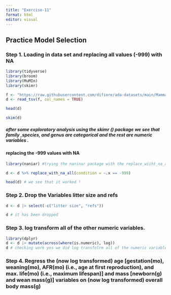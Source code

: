 ```yaml
---
title: "Exercise-11"
format: html
editor: visual
---
```


## Practice Model Selection

### Step 1. Loading in data set and replacing all values (-999) with NA

```r

library(tidyverse)
library(broom)
library(MuMIn)
library(skimr)

f <- "https://raw.githubusercontent.com/difiore/ada-datasets/main/Mammal_lifehistories_v2.txt"
d <- read_tsv(f, col_names = TRUE)

head(d)

skim(d)
```

##### after some exploratory analysis using the skimr () package we see that family ,species, and genus are categorical and the rest are numeric variables . 

#### replacing the -999 values with NA 

```r

library(naniar) #trying the naninar package with the replace_wiiht_na_all function

d <- d %>% replace_with_na_all(condition = ~.x == -999)

head(d) # we see that it worked ! 
```

### Step 2. Drop the Variables litter size and refs

```r

d <- d |> select(-c("litter size", "refs"))

d # it has been dropped
```

### Step 3. log transform all of the other numeric variables.

```r
library(dplyr)
d <- d |> mutate(across(where(is.numeric), log))
d # checking work yes we did log transfolrm all of the numeric variables
```
### Step 4. Regress the (now log transformed) age [gestation(mo), weaning(mo), AFR(mo) (i.e., age at first reproduction), and max. life(mo) (i.e., maximum lifespan)] and mass [newborn(g) and wean mass(g)] variables on (now log transformed) overall body mass(g)


